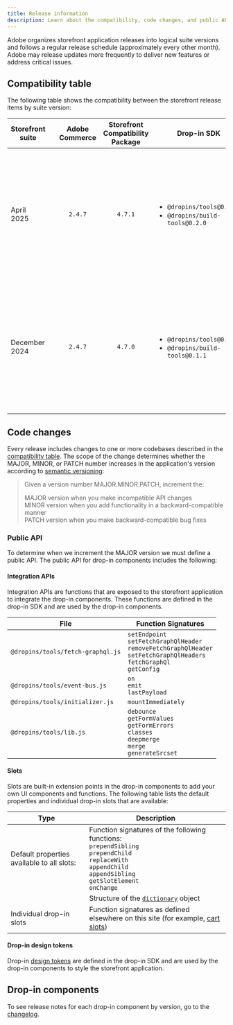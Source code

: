 ```yaml
---
title: Release information
description: Learn about the compatibility, code changes, and public API for Adobe Commerce storefront application releases.
---
```



Adobe organizes storefront application releases into logical suite versions and follows a regular release schedule (approximately every other month). Adobe may release updates more frequently to deliver new features or address critical issues. 

## Compatibility table

The following table shows the compatibility between the storefront release items by suite version:

| Storefront suite | | **Adobe Commerce** | **Storefront Compatibility Package** | **Drop-in SDK** | **Drop-in components** |
|---|---|:---:|:---:|---|---|
| April 2025 | | `2.4.7` | `4.7.1` |  <ul><li>`@dropins/tools@0.42.0`</li><li>`@dropins/build-tools@0.2.0`</li></ul> | <ul><li>`@dropins/storefront-cart@1.2.2`</li><li>`@dropins/storefront-checkout@1.3.0`</li><li>`@dropins/storefront-order@1.0.5`</li><li>`@dropins/storefront-payment-services@1.0.1`</li><li>`@dropins/storefront-pdp@1.0.0`</li><li>`@dropins/storefront-user-account@1.0.4`</li><li>`@dropins/storefront-user-auth@1.0.6`</li></ul> |
| December 2024 | | `2.4.7` | `4.7.0` |  <ul><li>`@dropins/tools@0.38.0`</li><li>`@dropins/build-tools@0.1.1`</li></ul> | <ul><li>`@dropins/storefront-cart@1.0.1`</li><li>`@dropins/storefront-checkout@1.0.0`</li><li>`@dropins/storefront-order@1.0.0`</li><li>`@dropins/storefront-payment-services@1.0.1`</li><li>`@dropins/storefront-pdp@1.0.0`</li><li>`@dropins/storefront-user-account@1.0.0`</li><li>`@dropins/storefront-user-auth@1.0.0`</li></ul> |


## Code changes

Every release includes changes to one or more codebases described in the [compatibility table](/releases/#compatibility-table). The scope of the change determines whether the MAJOR, MINOR, or PATCH number increases in the application's version according to [semantic versioning](https://semver.org/):

> Given a version number MAJOR.MINOR.PATCH, increment the:
> 
> MAJOR version when you make incompatible API changes  
> MINOR version when you add functionality in a backward-compatible manner  
> PATCH version when you make backward-compatible bug fixes  

### Public API

To determine when we increment the MAJOR version we must define a public API. The public API for drop-in components includes the following:

#### Integration APIs

Integration APIs are functions that are exposed to the storefront application to integrate the drop-in components. These functions are defined in the drop-in SDK and are used by the drop-in components.

| File | Function Signatures |
|---|---|
| `@dropins/tools/fetch-graphql.js` | `setEndpoint`<br/>`setFetchGraphQlHeader`<br/>`removeFetchGraphQlHeader`<br/>`setFetchGraphQlHeaders`<br/>`fetchGraphQl`<br/>`getConfig` |
| `@dropins/tools/event-bus.js` | `on`<br/>`emit`<br/>`lastPayload` |
| `@dropins/tools/initializer.js` | `mountImmediately` |
| `@dropins/tools/lib.js` | `debounce`<br/>`getFormValues`<br/>`getFormErrors`<br/>`classes`<br/>`deepmerge`<br/>`merge`<br/>`generateSrcset` |

#### Slots

Slots are built-in extension points in the drop-in components to add your own UI components and functions. The following table lists the default properties and individual drop-in slots that are available:

| Type | Description |
|---|---|
| Default properties available to all slots: | Function signatures of the following functions:<br/>`prependSibling`<br/>`prependChild`<br/>`replaceWith`<br/>`appendChild`<br/>`appendSibling`<br/>`getSlotElement`<br/>`onChange` |
| | Structure of the [`dictionary`](/dropins/all/labeling/#drop-in-component-dictionaries) object |
| Individual drop-in slots | Function signatures as defined elsewhere on this site (for example, [cart slots](https://experienceleague.adobe.com/developer/commerce/storefront/dropins/cart/slots/)) |

#### Drop-in design tokens

Drop-in [design tokens](/dropins/all/branding/#design-tokens) are defined in the drop-in SDK and are used by the drop-in components to style the storefront application.

## Drop-in components

To see release notes for each drop-in component by version, go to the [changelog](/releases/changelog).